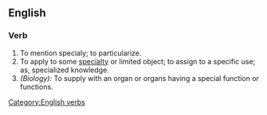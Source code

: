 ==English==

===Verb===
[[Category:English verbs]]
{{en-infl-reg-other-e|specializ|e}}
# To mention specialy; to particularize.
# To apply to some [[special]]ty or limited object; to assign to a specific use; as, specialized knowledge.
# ''(Biology):'' To supply with an organ or organs having a special function or functions.